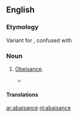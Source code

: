==English==

===Etymology===
Variant for {{term|obeisance|lang=en}}, confused with {{etyl|fr|en}} {{term|abaisser||lang=fr|abase}}

===Noun===
{{en-noun}}

# {{obsolete|rare}} [[obeisance|Obeisance]].
#* {{quote-book|title=The art of contentment|author=Richard Allestree|year=1675|passage=Haman can find no gust in all the sensualities of the Persian Court, because a poor despicable Jew denies his '''abaisance'''.}}

====Translations====
{{trans-see|obeisance}}

[[ar:abaisance]]
[[nl:abaisance]]